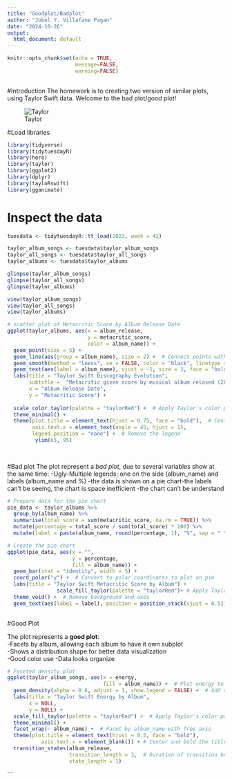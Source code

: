```yaml
---
title: "Goodplot/Badplot"
author: "Jobel Y. Villafane Pagan"
date: "2024-10-26"
output:
  html_document: default
---
```


```r
knitr::opts_chunk$set(echo = TRUE,
                      message=FALSE, 
                      warning=FALSE)
                      
```


#Introduction 
The homework is to creating two version of similar plots, using Taylor Swift data. Welcome to the bad plot/good plot!



![Taylor](https://preview.redd.it/every-artist-has-taylors-version-v0-6igip3ycs57c1.jpeg?auto=webp&s=b1f7507aae766f7b0248918719af40d5e1c590bc)



#Load libraries 
```r
library(tidyverse)
library(tidytuesdayR)
library(here)
library(taylor)
library(ggplot2)
library(dplyr)
library(tayloRswift)
library(gganimate)


```

# Inspect the data

```r
tuesdata <- tidytuesdayR::tt_load(2023, week = 42)

taylor_album_songs <- tuesdata$taylor_album_songs
taylor_all_songs <- tuesdata$taylor_all_songs
taylor_albums <- tuesdata$taylor_albums

glimpse(taylor_album_songs)
glimpse(taylor_all_songs)
glimpse(taylor_albums)

view(taylor_album_songs)
view(taylor_all_songs)
view(taylor_albums)

```


```r

# scatter plot of Metacritic Score by Album Release Date
ggplot(taylor_albums, aes(x = album_release, 
                          y = metacritic_score, 
                          color = album_name)) + 
  geom_point(size = 5) +  
  geom_line(aes(group = album_name), size = 2) +  # Connect points with a trend line
  geom_smooth(method = "loess", se = FALSE, color = "black", linetype = "dashed") +
  geom_text(aes(label = album_name), vjust = -1, size = 3, face = "bold") +  # Add album names as labels above points
  labs(title = "Taylor Swift Discography Evolution",
       subtitle =  "Metacritic given score by musical album relased (2006 to 2022)",
       x = "Album Release Date",
       y = "Metacritic Score") +
  
  scale_color_taylor(palette = "taylorRed") +  # Apply Taylor's color palette
  theme_minimal() + 
  theme(plot.title = element_text(hjust = 0.75, face = "bold"),  # Center and bold the title
        axis.text.x = element_text(angle = 45, hjust = 1),
        legend.position = "none") +  # Remove the legend 
         ylim(65, 95) 
  
  

```

#Bad plot
The plot represent a *bad plot*, due to several variables show at the same time:                                        -Ugly-Multiple legends; one on the side (album_name) and labels (album_name and %)
  -the data is shown on a pie chart-the labels can't be seeing, the chart is space inefficient
  -the chart can't be understand 

```r
# Prepare data for the pie chart
pie_data <- taylor_albums %>%
  group_by(album_name) %>%
  summarise(total_score = sum(metacritic_score, na.rm = TRUE)) %>%
  mutate(percentage = total_score / sum(total_score) * 100) %>%
  mutate(label = paste(album_name, round(percentage, 1), "%", sep = " "))

# Create the pie chart
ggplot(pie_data, aes(x = "", 
                     y = percentage, 
                     fill = album_name)) +
  geom_bar(stat = "identity", width = 5) +
  coord_polar("y") +  # Convert to polar coordinates to plot on pie
  labs(title = "Taylor Swift Metacritic Score by Album") +
                scale_fill_taylor(palette = "taylorRed")+ # Apply Taylor's color palette
  theme_void() +  # Remove background and axes
  geom_text(aes(label = label), position = position_stack(vjust = 0.5))  # Add labels
  


```

#Good Plot

The plot represents a **good plot**:    
    -Facets by album, allowing each album to have it own subplot    
    -Shows a distribution shape for better data visualization  
    -Good color use  -Data looks organize 


```r

# Faceted density plot
ggplot(taylor_album_songs, aes(x = energy, 
                               fill = album_name)) +  # Plot energy to x-axis and fill by album_name
  geom_density(alpha = 0.6, adjust = 1, show.legend = FALSE) +  # Add density plot with transparency and no legend
  labs(title = "Taylor Swift Energy by Album",
       x = NULL,
       y = NULL) +
  scale_fill_taylor(palette = "taylorRed") +  # Apply Taylor's color palette
  theme_minimal() + 
  facet_wrap(~ album_name) +  # Facet by album_name with free axis
  theme(plot.title = element_text(hjust = 0.5, face = "bold"), 
           axis.text.x = element_blank()) + # Center and bold the title, remove x-axis text)
  transition_states(album_release,
                    transition_length = 3,  # Duration of transition between plot animation
                    state_length = 1) 
```
```



